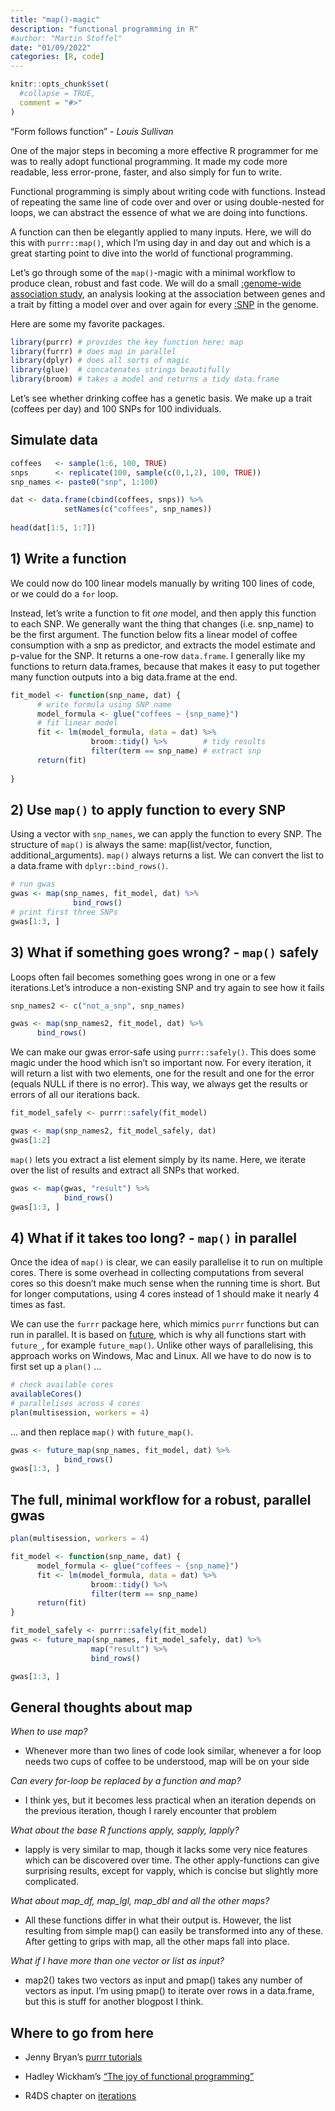 ```yaml
---
title: "map()-magic"
description: "functional programming in R"
#author: "Martin Stoffel"
date: "01/09/2022"
categories: [R, code]
---
```


```r
knitr::opts_chunk$set(
  #collapse = TRUE,
  comment = "#>"
)
```

"Form follows function" - *Louis Sullivan*

One of the major steps in becoming a more effective R programmer for me was to really adopt functional programming. It made my code more readable, less error-prone, faster, and also simply for fun to write.

Functional programming is simply about writing code with functions. Instead of repeating the same line of code over and over or using double-nested for loops, we can abstract the essence of what we are doing into functions.

A function can then be elegantly applied to many inputs. Here, we will do this with `purrr::map()`, which I'm using day in and day out and which is a great starting point to dive into the world of functional programming.

Let's go through some of the `map()`-magic with a minimal workflow to produce clean, robust and fast code. We will do a small [:genome-wide association study](https://en.wikipedia.org/wiki/Genome-wide_association_study), an analysis looking at the association between genes and a trait by fitting a model over and over again for every [:SNP](https://en.wikipedia.org/wiki/Single-nucleotide_polymorphism) in the genome.

Here are some my favorite packages.

```r
library(purrr) # provides the key function here: map
library(furrr) # does map in parallel
library(dplyr) # does all sorts of magic
library(glue)  # concatenates strings beautifully
library(broom) # takes a model and returns a tidy data.frame
```

Let's see whether drinking coffee has a genetic basis. We make up a trait (coffees per day) and 100 SNPs for 100 individuals.

## Simulate data

```r
coffees   <- sample(1:6, 100, TRUE)
snps      <- replicate(100, sample(c(0,1,2), 100, TRUE))
snp_names <- paste0("snp", 1:100)

dat <- data.frame(cbind(coffees, snps)) %>% 
            setNames(c("coffees", snp_names))
            
head(dat[1:5, 1:7])
```

## 1) Write a function

We could now do 100 linear models manually by writing 100 lines of code, or we could do a `for` loop.

Instead, let's write a function to fit *one* model, and then apply this function to each SNP. We generally want the thing that changes (i.e. snp_name) to be the first argument. The function below fits a linear model of coffee consumption with a snp as predictor, and extracts the model estimate and p-value for the SNP. It returns a one-row `data.frame`. I generally like my functions to return data.frames, because that makes it easy to put together many function outputs into a big data.frame at the end.

```r
fit_model <- function(snp_name, dat) {
      # write formula using SNP name
      model_formula <- glue("coffees ~ {snp_name}")
      # fit linear model
      fit <- lm(model_formula, data = dat) %>% 
                  broom::tidy() %>%        # tidy results
                  filter(term == snp_name) # extract snp
      return(fit)
      
}
```

## 2) Use `map()` to apply function to every SNP

Using a vector with `snp_names`, we can apply the function to every SNP. The structure of `map()` is always the same: map(list/vector, function, additional_arguments). `map()` always returns a list. We can convert the list to a data.frame with `dplyr::bind_rows()`.

```r
# run gwas
gwas <- map(snp_names, fit_model, dat) %>% 
              bind_rows()
# print first three SNPs
gwas[1:3, ]
```

## 3) What if something goes wrong? - `map()` safely

Loops often fail becomes something goes wrong in one or a few iterations.Let's introduce a non-existing SNP and try again to see how it fails

```r
snp_names2 <- c("not_a_snp", snp_names)

gwas <- map(snp_names2, fit_model, dat) %>% 
      bind_rows()
```

We can make our gwas error-safe using `purrr::safely()`. This does some magic under the hood which isn't so important now. For every iteration, it will return a list with two elements, one for the result and one for the error (equals NULL if there is no error). This way, we always get the results or errors of all our iterations back.

```r
fit_model_safely <- purrr::safely(fit_model)

gwas <- map(snp_names2, fit_model_safely, dat)
gwas[1:2]
```

`map()` lets you extract a list element simply by its name. Here, we iterate over the list of results and extract all SNPs that worked.

```r
gwas <- map(gwas, "result") %>% 
            bind_rows()
gwas[1:3, ]
```

## 4) What if it takes too long? - `map()` in parallel

Once the idea of `map()` is clear, we can easily parallelise it to run on multiple cores. There is some overhead in collecting computations from several cores so this doesn't make much sense when the running time is short. But for longer computations, using 4 cores instead of 1 should make it nearly 4 times as fast.

We can use the `furrr` package here, which mimics `purrr` functions but can run in parallel. It is based on [future](https://cran.r-project.org/web/packages/future/vignettes/future-1-overview.html), which is why all functions start with `future_`, for example `future_map()`. Unlike other ways of parallelising, this approach works on Windows, Mac and Linux. All we have to do now is to first set up a `plan()` ...

```r
# check available cores
availableCores()
# parallelises across 4 cores
plan(multisession, workers = 4)
```

... and then replace `map()` with `future_map()`.

```r
gwas <- future_map(snp_names, fit_model, dat) %>% 
            bind_rows()
gwas[1:3, ]
```

## The full, minimal workflow for a robust, parallel gwas

```r
plan(multisession, workers = 4)

fit_model <- function(snp_name, dat) {
      model_formula <- glue("coffees ~ {snp_name}")
      fit <- lm(model_formula, data = dat) %>% 
                  broom::tidy() %>% 
                  filter(term == snp_name)
      return(fit)
}

fit_model_safely <- purrr::safely(fit_model)
gwas <- future_map(snp_names, fit_model_safely, dat) %>% 
                  map("result") %>% 
                  bind_rows()

gwas[1:3, ]
```

## General thoughts about map

*When to use map?*

-   Whenever more than two lines of code look similar, whenever a for loop needs two cups of coffee to be understood, map will be on your side

*Can every for-loop be replaced by a function and map?*

-   I think yes, but it becomes less practical when an iteration depends on the previous iteration, though I rarely encounter that problem

*What about the base R functions apply, sapply, lapply?*

-   lapply is very similar to map, though it lacks some very nice features which can be discovered over time. The other apply-functions can give surprising results, except for vapply, which is concise but slightly more complicated.

*What about map_df, map_lgl, map_dbl and all the other maps?*

-   All these functions differ in what their output is. However, the list resulting from simple map() can easily be transformed into any of these. After getting to grips with map, all the other maps fall into place.

*What if I have more than one vector or list as input?*

-   map2() takes two vectors as input and pmap() takes any number of vectors as input. I'm using pmap() to iterate over rows in a data.frame, but this is stuff for another blogpost I think.

## Where to go from here

-   Jenny Bryan's [purrr tutorials](https://jennybc.github.io/purrr-tutorial/index.html)

-   Hadley Wickham's ["The joy of functional programming"](https://www.youtube.com/watch?v=bzUmK0Y07ck&t=2589s%5D)

-   R4DS chapter on [iterations](https://r4ds.had.co.nz/iteration.html)